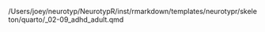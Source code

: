 /Users/joey/neurotyp/NeurotypR/inst/rmarkdown/templates/neurotypr/skeleton/quarto/_02-09_adhd_adult.qmd